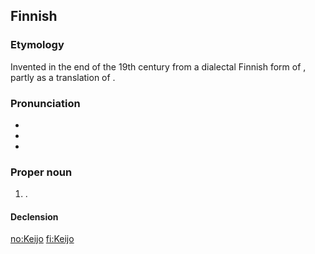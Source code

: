 ==Finnish==

===Etymology===
Invented in the end of the 19th century from a dialectal Finnish form of {{term|keiju||elf|lang=fi}}, partly as a translation of {{etyl|sv|fi}} {{term|Alf}}.

===Pronunciation===
* {{IPA|lang=fi|[ˈkeijːo]}}
* {{rhymes|eijːo|lang=fi}}
* {{hyphenation|Kei|jo}}

===Proper noun===
{{infl|fi|proper noun}}

# {{given name|male|lang=fi}}.

====Declension====
{{fi-decl-valo|Keij}}

[[no:Keijo]]
[[fi:Keijo]]